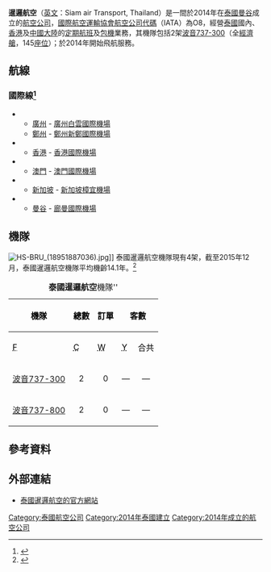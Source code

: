 {{Infobox Airline
| airline        = 暹邏航空'''<br>บริษัท สยามแอร์ทรานสปอร์ต จำกัด 
| logo           = Siam Air Logo .png
| logo_size      = 
| alt            = 
| fleet_size     = 4
| destinations   = 
| IATA           = O8
| ICAO           = RBR
| callsign       = SIAM AIRNET
| parent         = 
| company_slogan = 
| founded        = 2014年
| commenced      = 2014年
| headquarters   = [[泰國|泰國]][[曼谷|曼谷]]
| key_people     = 
| hubs           = [[廊曼國際機場|廊曼國際機場]]
| secondary_hubs = 
| focus_cities   = 
| frequent_flyer = 
| lounge         = 
| alliance       = 
| website        = {{url|http://www.siamair.co.th/}}
}}

'''暹邏航空'''（[[英文|英文]]：Siam air Transport, Thailand）是一間於2014年在[[泰國|泰國]][[曼谷|曼谷]]成立的[[航空公司|航空公司]]，[[國際航空運輸協會航空公司代碼|國際航空運輸協會航空公司代碼]]（IATA）為O8，經營[[泰國|泰國]]國內、[[香港|香港]]及[[中國大陸|中國大陸]]的[[定期航班|定期航班]]及[[包機|包機]]業務，其機隊包括2架[[波音737|波音737-300]]（全[[經濟艙|經濟艙]]，145[[座位|座位]]）；於2014年開始飛航服務。

== 航線 ==
===國際線<ref>{{cite web|url=http://www.siamair.co.th/index.php/flightschedules-2/#1450505621450-7c72b23e-ace0|title=泰國暹邏航空冬季時間表|deadurl=yes|archiveurl=https://web.archive.org/web/20151222085015/http://www.siamair.co.th/index.php/flightschedules-2/#1450505621450-7c72b23e-ace0|archivedate=2015-12-22}}</ref>===
*{{CHNML}}
**[[廣州|廣州]] - [[廣州白雲國際機場|廣州白雲國際機場]]
**[[鄭州|鄭州]] - [[鄭州新鄭國際機場|鄭州新鄭國際機場]]
*{{HKG}}
**[[香港|香港]] - [[香港國際機場|香港國際機場]]
*{{MAC}}
**[[澳門|澳門]] - [[澳門國際機場|澳門國際機場]]
*{{SIN}}
**[[新加坡|新加坡]] - [[新加坡樟宜機場|新加坡樟宜機場]]
*{{THA}}
**[[曼谷|曼谷]] - [[廊曼國際機場|廊曼國際機場]]

==機隊==
[[File:HS-BRU_(18951887036).jpg|thumb]]]]
泰國暹邏航空機隊現有4架，截至2015年12月，泰國暹邏航空機隊平均機齡14.1年。<ref>{{cite web|url=https://www.planespotters.net/airline/Siam-Air|title=Siam Air Fleet and History|accessdate=2015-12-25|archive-date=2015-12-25|archive-url=https://web.archive.org/web/20151225214624/https://www.planespotters.net/airline/Siam-Air|dead-url=no}}</ref>

<center>
{| class="toccolours" border="1" cellpadding="3" style="border-collapse:collapse"
|+ '''泰國暹邏航空'''機隊''
|- style="background:lightblue;"
! rowspan="2" | <span style="color:black;">機隊
! rowspan="2" | <span style="color:black;">總數
! rowspan="2" | <span style="color:black;">訂單
! colspan="5" | <span style="color:black;">客數
! rowspan="2" | <span style="color:black;">註
|- style="background:lightblue;"
! <abbr title="First"><span style="color:black;">F</abbr>
! <abbr title="Business"><span style="color:black;">C</abbr>
! <abbr title="Premium Economy"><span style="color:black;">W</abbr>
! <abbr title="Economy"><span style="color:black;">Y</abbr>
! <span style="color:black;">合共
|-
|[[波音737|波音737-300]]
|align=center|2
|align=center|0
|align=center|—
|align=center|—
|align=center|—
|align=center|145
|align=center|145
|
|-
|[[波音737|波音737-800]]
|align=center|2
|align=center|0
|align=center|—
|align=center|—
|align=center|—
|align=center|186
|align=center|186
|
|}
</center>

==參考資料==
{{reflist}}

== 外部連結 ==
* [https://web.archive.org/web/20161026065035/http://www.siamair.co.th/ 泰國暹邏航空的官方網站]

{{泰国航空公司}}

[[Category:泰國航空公司|Category:泰國航空公司]]
[[Category:2014年泰國建立|Category:2014年泰國建立]]
[[Category:2014年成立的航空公司|Category:2014年成立的航空公司]]
